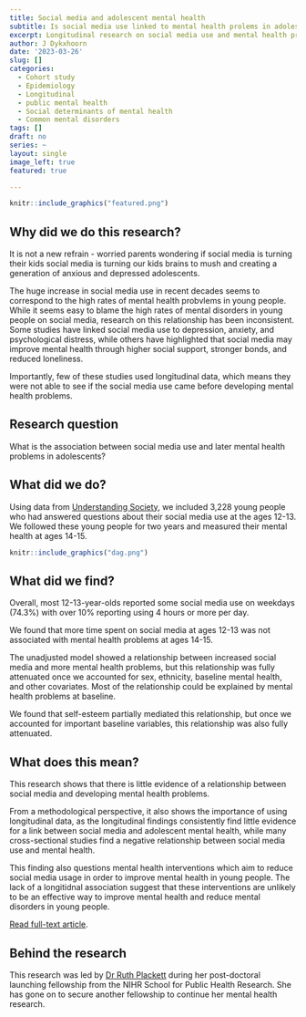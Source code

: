 ```yaml
---
title: Social media and adolescent mental health 
subtitle: Is social media use linked to mental health prolems in adolescents? 
excerpt: Longitudinal research on social media use and mental health problems in UK young people
author: J Dykxhoorn
date: '2023-03-26'
slug: []
categories:
  - Cohort study
  - Epidemiology
  - Longitudinal
  - public mental health
  - Social determinants of mental health
  - Common mental disorders
tags: []
draft: no
series: ~
layout: single
image_left: true
featured: true

---
```



```r
knitr::include_graphics("featured.png")
```

## Why did we do this research?
It is not a new refrain - worried parents wondering if social media is turning their kids  social media is turning our kids brains to mush and creating a generation of anxious and depressed adolescents.  

The huge increase in social media use in recent decades seems to correspond to the high rates of mental health probvlems in young people. While it seems easy to blame the high rates of mental disorders in young people on social media, research on this relationship has been inconsistent. Some studies have linked social media use to depression, anxiety, and psychological distress, while others have highlighted that social media may improve mental health through higher social support, stronger bonds, and reduced loneliness. 

Importantly, few of these studies used longitudinal data, which means they were not able to see if the social media use came before developing mental health problems. 

## Research question
What is the association between social media use and later mental health problems in adolescents? 

## What did we do? 
Using data from [Understanding Society](https://www.understandingsociety.ac.uk/), we included 3,228 young people who had answered questions about their social media use at the ages 12-13. We followed these young people for two years and measured their mental health at ages 14-15. 


```r
knitr::include_graphics("dag.png")
```

## What did we find? 
Overall, most 12-13-year-olds reported some social media use on weekdays (74.3%) with over 10% reporting using 4 hours or more per day. 


We found that more time spent on social media at ages 12-13 was not associated with mental health problems at ages 14-15. 

The unadjusted model showed a relationship between increased social media and more mental health problems, but this relationship was fully attenuated once we accounted for sex, ethnicity, baseline mental health, and other covariates. Most of the relationship could be explained by mental health problems at baseline.

We found that self-esteem partially mediated this relationship, but once we accounted for important baseline variables, this relationship was also fully attenuated. 


## What does this mean?
This research shows that there is little evidence of a relationship between social media and developing mental health problems. 

From a methodological perspective, it also shows the importance of using longitudinal data, as the longitudinal findings consistently find little evidence for a link between social media and adolescent mental health, while many cross-sectional studies find a negative relationship between social media use and mental health.

This finding also questions mental health interventions which aim to reduce social media usage in order to improve mental health in young people. The lack of a longitidnal association suggest that these interventions are unlikely to be an effective way to improve mental health and reduce mental disorders in young people. 

[Read full-text article](https://www.jmir.org/2023/1/e43213/). 

## Behind the research
This research was led by [Dr Ruth Plackett](https://www.ucl.ac.uk/epidemiology-health-care/ruth-plackett) during her post-doctoral launching fellowship from the NIHR School for Public Health Research. She has gone on to secure another fellowship to continue her mental health research. 

 




